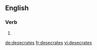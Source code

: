 
==English==

===Verb===
{{head|en}}

# {{en-third-person singular of|desecrate}}

[[de:desecrates]]
[[fr:desecrates]]
[[vi:desecrates]]